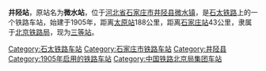 {{Infobox China railway station 
|车站名称 =井陉站
|图片 = 
|图片介绍 = 
|车站代码 = 
|车站名称拼音 = Jingxing
|英文名称=Jingxing Railway Station
|电报码 = JJP
|拼音码 = JXI
|车站位置 = [[河北省|河北省]][[石家庄市|石家庄市]][[井陉县|井陉县]][[微水镇|微水镇]]
|归属 = [[中国铁路北京局集团|北京铁路局]]
|线路 = [[石太铁路|石太铁路]]
|车站等级 = [[三等站_(中铁)|三等站]]
|月台数目 = 
|股道数目 = 
|name=|address=}}
'''井陉站'''，原站名为'''微水站'''，位于[[河北省|河北省]][[石家庄市|石家庄市]][[井陉县|井陉县]][[微水镇|微水镇]]，是[[石太铁路|石太铁路]]上的一个铁路车站，始建于1905年，距离[[太原站_(中國大陸)|太原站]]188公里，距离[[石家庄站|石家庄站]]43公里，隶属于[[中国铁路北京局集团有限公司|北京铁路局]]，现为[[三等站_(中铁)|三等站]]。

{{China-rail-stub}}
{{石太铁路}}

[[Category:石太铁路车站|Category:石太铁路车站]]
[[Category:石家庄市铁路车站|Category:石家庄市铁路车站]]
[[Category:井陉县|Category:井陉县]]
[[Category:1905年启用的铁路车站|Category:1905年启用的铁路车站]]
[[Category:中国铁路北京局集团车站|Category:中国铁路北京局集团车站]]